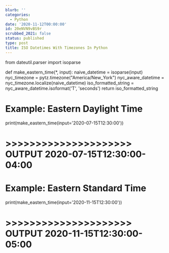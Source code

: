 ```yaml
---
blurb: ''
categories:
  - Python
date: '2020-11-12T00:00:00'
id: 20eNVN9vBS9r
scrubbed_2021: false
status: published
type: post
title: ISO Datetimes With Timezones In Python
---
```



from dateutil.parser import isoparse

def make_eastern_time(*, input):
    naive_datetime = isoparse(input)
    nyc_timezone = pytz.timezone("America/New_York")
    nyc_aware_datetime = nyc_timezone.localize(naive_datetime)
    iso_formatted_string = nyc_aware_datetime.isoformat('T', 'seconds')
    return iso_formatted_string
    
# Example: Eastern Daylight Time
print(make_eastern_time(input='2020-07-15T12:30:00'))
# >>>>>>>>>>>>>>>>>>>>> OUTPUT 2020-07-15T12:30:00-04:00

# Example: Eastern Standard Time
print(make_eastern_time(input='2020-11-15T12:30:00'))
# >>>>>>>>>>>>>>>>>>>>> OUTPUT 2020-11-15T12:30:00-05:00
